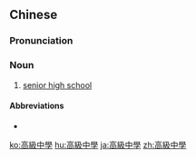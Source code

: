 {{also|高级中学}}
==Chinese==
{{zh-forms|s=高级中学|type=22}}

===Pronunciation===
{{zh-pron
|m=gāojí zhōngxué
|c=gou1 kap1 zung1 hok6
|cat=n
}}

===Noun===
{{zh-noun}}

# [[senior high school]]

====Abbreviations====
* {{zh-l|高中}}

{{zh-cat|Schools}}

[[ko:高級中學]]
[[hu:高級中學]]
[[ja:高級中學]]
[[zh:高級中學]]